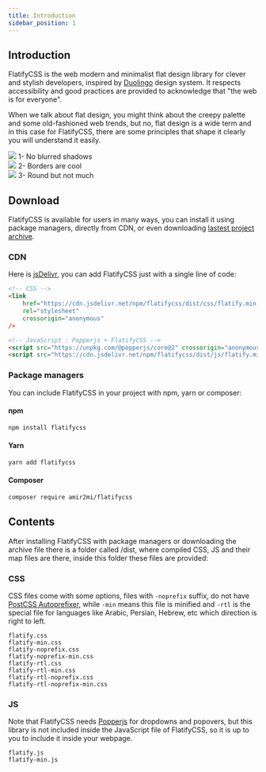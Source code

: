 ```yaml
---
title: Introduction
sidebar_position: 1
---
```


## Introduction

FlatifyCSS is the web modern and minimalist flat design library for clever and stylish developers, inspired by [Duolingo](https://www.duolingo.com/) design system. It respects accessibility and good practices are provided to acknowledge that "the web is for everyone".

When we talk about flat design, you might think about the creepy palette and some old-fashioned web trends, but no, flat design is a wide term and in this case for FlatifyCSS, there are some principles that shape it clearly you will understand it easily.

<div class="flex-center" style={{ marginBottom: 50 }}>
	<div class="flex-column-center">
		<img src="/static/img/docs/intro/blur.png" />
		1- No blurred shadows
	</div>
	<div class="flex-column-center">
		<img src="/static/img/docs/intro/border.png" />
		2- Borders are cool
	</div>
	<div class="flex-column-center">
		<img src="/static/img/docs/intro/roundness.png" />
		3- Round but not much
	</div>
</div>

## Download

FlatifyCSS is available for users in many ways, you can install it using package managers, directly from CDN, or even downloading [lastest project archive](https://github.com/amir2mi/flatifycss/archive/master.zip).

### CDN

Here is [jsDelivr](https://www.jsdelivr.com/), you can add FlatifyCSS just with a single line of code:

```html title="index.html"
<!-- CSS -->
<link
	href="https://cdn.jsdelivr.net/npm/flatifycss/dist/css/flatify.min.css"
	rel="stylesheet"
	crossorigin="anonymous"
/>

<!-- JavaScript : Popperjs + FlatifyCSS -->
<script src="https://unpkg.com/@popperjs/core@2" crossorigin="anonymous"></script>
<script src="https://cdn.jsdelivr.net/npm/flatifycss/dist/js/flatify.min.js" crossorigin="anonymous"></script>
```

### Package managers

You can include FlatifyCSS in your project with npm, yarn or composer:

#### npm

```bash title="command line"
npm install flatifycss
```

#### Yarn

```bash title="command line"
yarn add flatifycss
```

#### Composer

```bash title="command line"
composer require amir2mi/flatifycss
```

## Contents

After installing FlatifyCSS with package managers or downloading the archive file there is a folder called /dist, where compiled CSS, JS and their map files are there, inside this folder these files are provided:

### CSS

CSS files come with some options, files with `-noprefix` suffix, do not have [PostCSS Autoprefixer](https://github.com/postcss/autoprefixer), while `-min` means this file is minified and `-rtl` is the special file for languages like Arabic, Persian, Hebrew, etc which direction is right to left.

`flatify.css`  
`flatify-min.css`  
`flatify-noprefix.css`  
`flatify-noprefix-min.css`  
`flatify-rtl.css`  
`flatify-rtl-min.css`  
`flatify-rtl-noprefix.css`  
`flatify-rtl-noprefix-min.css`

### JS

Note that FlatifyCSS needs [Popperjs](https://popper.js.org/) for dropdowns and popovers, but this library is not included inside the JavaScript file of FlatifyCSS, so it is up to you to include it inside your webpage.

`flatify.js`  
`flatify-min.js`
